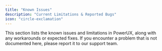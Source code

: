 ```yaml
---
title: "Known Issues"
description: "Current Limitations & Reported Bugs"
icon: "circle-exclamation"
---
```


This section lists the known issues and limitations in PowerUX, along with any workarounds or expected fixes. If you encounter a problem that is not documented here, please report it to our support team.

<AccordionGroup>
  <Accordion title="Custom Code Action Step" description="Custom Code might have issue when flows are published, content might be in one line or might be commented out as well." defaultOpen={false}>
    
  </Accordion>
  <Accordion title="Drag & Drop in UI" description="Dragging and dropping trees of actions makes the steps in the UI editor overlap each other.">
    
  </Accordion>
</AccordionGroup>